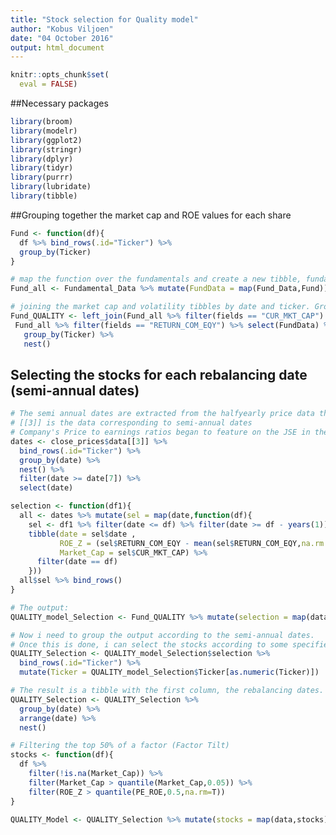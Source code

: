 ```yaml
---
title: "Stock selection for Quality model"
author: "Kobus Viljoen"
date: "04 October 2016"
output: html_document
---
```


```r
knitr::opts_chunk$set(
  eval = FALSE)
```

##Necessary packages
```r
library(broom)
library(modelr)
library(ggplot2)
library(stringr)
library(dplyr)
library(tidyr)
library(purrr)
library(lubridate)
library(tibble)
```


##Grouping together the market cap and ROE values for each share
```r
Fund <- function(df){
  df %>% bind_rows(.id="Ticker") %>%
  group_by(Ticker)
}

# map the function over the fundamentals and create a new tibble, fundamental all named Fund_all
Fund_all <- Fundamental_Data %>% mutate(FundData = map(Fund_Data,Fund))

# joining the market cap and volatility tibbles by date and ticker. Group by ticker and nest
Fund_QUALITY <- left_join(Fund_all %>% filter(fields == "CUR_MKT_CAP") %>% select(FundData) %>% unnest(),
 Fund_all %>% filter(fields == "RETURN_COM_EQY") %>% select(FundData) %>% unnest()) %>%
   group_by(Ticker) %>%
   nest()
```


## Selecting the stocks for each rebalancing date (semi-annual dates)
```r
# The semi annual dates are extracted from the halfyearly price data that was extracted from bloomberg
# [[3]] is the data corresponding to semi-annual dates
# Company's Price to earnings ratios began to feature on the JSE in the 2000's
dates <- close_prices$data[[3]] %>% 
  bind_rows(.id="Ticker") %>% 
  group_by(date) %>% 
  nest() %>% 
  filter(date >= date[7]) %>%
  select(date)

selection <- function(df1){
  all <- dates %>% mutate(sel = map(date,function(df){
    sel <- df1 %>% filter(date <= df) %>% filter(date >= df - years(1))
    tibble(date = sel$date , 
           ROE_Z = (sel$RETURN_COM_EQY - mean(sel$RETURN_COM_EQY,na.rm = T))/sd(sel$RETURN_COM_EQY,na.rm = T),
           Market_Cap = sel$CUR_MKT_CAP) %>%
      filter(date == df)
    }))
  all$sel %>% bind_rows()
}

# The output:
QUALITY_model_Selection <- Fund_QUALITY %>% mutate(selection = map(data,selection))

# Now i need to group the output according to the semi-annual dates.
# Once this is done, i can select the stocks according to some specified rule (High ROE score in this case)
QUALITY_Selection <- QUALITY_model_Selection$selection %>% 
  bind_rows(.id="Ticker") %>%
  mutate(Ticker = QUALITY_model_Selection$Ticker[as.numeric(Ticker)])

# The result is a tibble with the first column, the rebalancing dates. The second column is a list of tibbled containing each share's info corresponding to that specific date.
QUALITY_Selection <- QUALITY_Selection %>% 
  group_by(date) %>% 
  arrange(date) %>% 
  nest()

# Filtering the top 50% of a factor (Factor Tilt)
stocks <- function(df){
  df %>%
    filter(!is.na(Market_Cap)) %>% 
    filter(Market_Cap > quantile(Market_Cap,0.05)) %>%
    filter(ROE_Z > quantile(PE_ROE,0.5,na.rm=T))
}

QUALITY_Model <- QUALITY_Selection %>% mutate(stocks = map(data,stocks))
```
